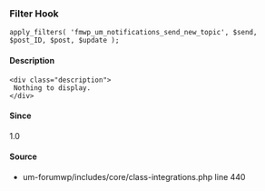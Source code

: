 
<UMBreadCrumb type="filter"/>

### Filter Hook    
    
```
apply_filters( 'fmwp_um_notifications_send_new_topic', $send, $post_ID, $post, $update );
```

#### Description
    <div class="description">
     Nothing to display.
    </div>

#### Since
<div class="description">
1.0
</div>

#### Source
  - <Link href="https://github.com/ultimatemember/um-forumwp/tree/2.1.4/includes/core/class-integrations.php#L440">um-forumwp/includes/core/class-integrations.php</Link> <Link href="https://github.com/ultimatemember/um-forumwp/tree/2.1.4/includes/core/class-integrations.php#L440">line 440</Link>


